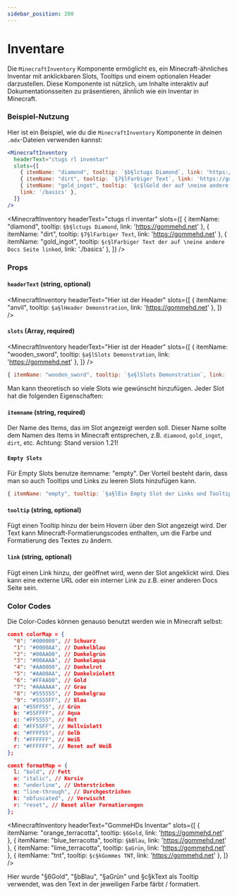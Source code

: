 ```yaml
---
sidebar_position: 200
---
```




# Inventare

Die `MinecraftInventory` Komponente ermöglicht es, ein Minecraft-ähnliches Inventar mit anklickbaren Slots, Tooltips und einem optionalen Header darzustellen. Diese Komponente ist nützlich, um Inhalte interaktiv auf Dokumentationsseiten zu präsentieren, ähnlich wie ein Inventar in Minecraft.

### Beispiel-Nutzung

Hier ist ein Beispiel, wie du die `MinecraftInventory` Komponente in deinen `.mdx`-Dateien verwenden kannst:

```jsx
<MinecraftInventory 
  headerText="ctugs rl inventar" 
  slots={[
    { itemName: "diamond", tooltip: `§b§lctugs Diamond`, link: 'https://gommehd.net' },
    { itemName: "dirt", tooltip: `§7§lFarbiger Text`, link: 'https://gommehd.net' },
    { itemName: "gold_ingot", tooltip: `§c§lGold der auf \neine andere Docs Seite linked`, 
    link: '/basics' },
  ]}
/>
```


<MinecraftInventory 
 headerText="ctugs rl inventar" 
  slots={[
    { itemName: "diamond", tooltip: `§b§lctugs Diamond`, link: 'https://gommehd.net' },
    { itemName: "dirt", tooltip: `§7§lFarbiger Text`, link: 'https://gommehd.net' },
    { itemName: "gold_ingot", tooltip: `§c§lFarbiger Text der auf \neine andere Docs Seite linked`, link: './basics' },
  ]}
/>

### Props

#### `headerText` (string, optional)

<MinecraftInventory 
 headerText="Hier ist der Header" 
  slots={[
    { itemName: "anvil", tooltip: `§a§lHeader Demonstration`, link: 'https://gommehd.net' },
  ]} 
/>

#### `slots` (Array, required)

<MinecraftInventory 
 headerText="Hier ist der Header" 
  slots={[
    { itemName: "wooden_sword", tooltip: `§a§lSlots Demonstration`, link: 'https://gommehd.net' },
  ]} 
/>

```js
{ itemName: "wooden_sword", tooltip: `§a§lSlots Demonstration`, link: 'https://gommehd.net' },
```

Man kann theoretisch so viele Slots wie gewünscht hinzufügen. Jeder Slot hat die folgenden Eigenschaften:

#### `itemname` (string, required)

Der Name des Items, das im Slot angezeigt werden soll. Dieser Name sollte dem Namen des Items in Minecraft entsprechen, z.B. `diamond`, `gold_ingot`, `dirt`, etc.
Achtung: Stand version 1.21!

#### `Empty Slots`

Für Empty Slots benutze itemname: "empty". Der Vorteil besteht darin, dass
man so auch Tooltips und Links zu leeren Slots hinzufügen kann.

```js
{ itemName: "empty", tooltip: `§a§lEin Empty Slot der Links und Tooltips kann.`, link: 'https://gommehd.net' },
```


#### `tooltip` (string, optional)

Fügt einen Tooltip hinzu der beim Hovern über den Slot angezeigt wird. Der Text kann 
Minecraft-Formatierungscodes enthalten, um die Farbe und Formatierung des Textes zu ändern.

#### `link` (string, optional)

Fügt einen Link hinzu, der geöffnet wird, wenn der Slot angeklickt wird. Dies kann eine externe URL oder ein interner Link zu z.B. einer anderen Docs Seite sein.


### Color Codes

Die Color-Codes können genauso benutzt werden wie in Minecraft selbst:

```json
const colorMap = {
  "0": "#000000", // Schwarz
  "1": "#0000AA", // Dunkelblau
  "2": "#00AA00", // Dunkelgrün
  "3": "#00AAAA", // Dunkelaqua
  "4": "#AA0000", // Dunkelrot
  "5": "#AA00AA", // Dunkelviolett
  "6": "#FFAA00", // Gold
  "7": "#AAAAAA", // Grau
  "8": "#555555", // Dunkelgrau
  "9": "#5555FF", // Blau
  a: "#55FF55", // Grün
  b: "#55FFFF", // Aqua
  c: "#FF5555", // Rot
  d: "#FF55FF", // Hellviolett
  e: "#FFFF55", // Gelb
  f: "#FFFFFF", // Weiß
  r: "#FFFFFF", // Reset auf Weiß
};

const formatMap = {
  l: "bold", // Fett
  o: "italic", // Kursiv
  n: "underline", // Unterstrichen
  m: "line-through", // Durchgestrichen
  k: "obfuscated", // Verwischt
  r: "reset", // Reset aller Formatierungen
};
```

<MinecraftInventory 
 headerText="GommeHDs Inventar" 
  slots={[
    { itemName: "orange_terracotta", tooltip: `§6Gold`, link: 'https://gommehd.net' },
    { itemName: "blue_terracotta", tooltip: `§bBlau`, link: 'https://gommehd.net' },
    { itemName: "lime_terracotta", tooltip: `§aGrün`, link: 'https://gommehd.net' },
    { itemName: "tnt", tooltip: `§c§kGommes TNT`, link: 'https://gommehd.net' },
  ]}
/>

Hier wurde "§6Gold", "§bBlau", "§aGrün" und §c§kText als Tooltip verwendet, was den Text in der jeweiligen Farbe färbt / formatiert.

